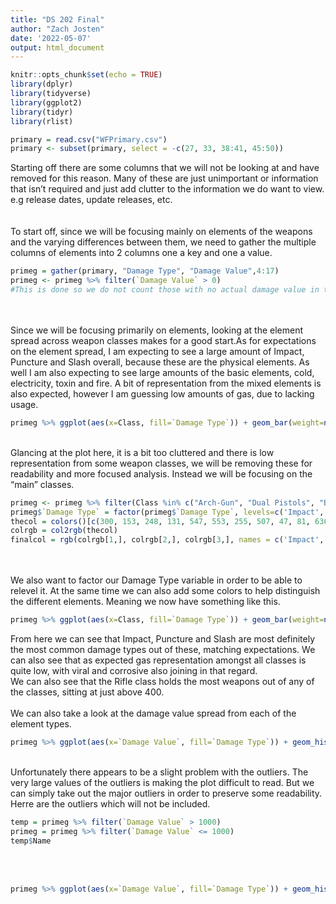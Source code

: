 ```yaml
---
title: "DS 202 Final"
author: "Zach Josten"
date: '2022-05-07'
output: html_document
---
```


```r
knitr::opts_chunk$set(echo = TRUE)
library(dplyr)
library(tidyverse)
library(ggplot2)
library(tidyr)
library(rlist)
```

```r
primary = read.csv("WFPrimary.csv")
primary <- subset(primary, select = -c(27, 33, 38:41, 45:50))
```
Starting off there are some columns that we will not be looking at and have removed for this reason. Many of these are just unimportant or information that isn't required and just add clutter to the information we do want to view.  
e.g release dates, update releases, etc.  
\
\
To start off, since we will be focusing mainly on elements of the weapons and the varying differences between them, we need to gather the multiple columns of elements into 2 columns one a key and one a value.
```r
primeg = gather(primary, "Damage Type", "Damage Value",4:17)
primeg <- primeg %>% filter(`Damage Value` > 0)
#This is done so we do not count those with no actual damage value in that respective element. 
```
\
\
Since we will be focusing primarily on elements, looking at the element spread across weapon classes makes for a good start.As for expectations on the element spread, I am expecting to see a large amount of Impact, Puncture and Slash overall, because these are the physical elements. As well I am also expecting to see large amounts of the basic elements, cold, electricity, toxin and fire. A bit of representation from the mixed elements is also expected, however I am guessing low amounts of gas, due to lacking usage. \
```r
primeg %>% ggplot(aes(x=Class, fill=`Damage Type`)) + geom_bar(weight=nrow(primeg))
```
\
Glancing at the plot here, it is a bit too cluttered and there is low representation from some weapon classes, we will be removing these for readability and more focused analysis. Instead we will be focusing on the "main" classes. \
```r
primeg <- primeg %>% filter(Class %in% c("Arch-Gun", "Dual Pistols", "Bow", "Launcher", "Pistol", "Rifle", "Shotgun", "Sniper Rifle"))
primeg$`Damage Type` = factor(primeg$`Damage Type`, levels=c('Impact', 'Puncture', 'Slash', 'Cold', 'Electricity', 'Heat', 'Toxin', 'Blast', 'Corrosive', 'Gas', 'Magnetic', 'Radiation', 'Viral', 'Void'))
thecol = colors()[c(300, 153, 248, 131, 547, 553, 255, 507, 47, 81, 636, 654, 367, 8)]
colrgb = col2rgb(thecol)
finalcol = rgb(colrgb[1,], colrgb[2,], colrgb[3,], names = c('Impact', 'Puncture', 'Slash', 'Cold', 'Electricity', 'Heat', 'Toxin', 'Blast', 'Corrosive', 'Gas', 'Magnetic', 'Radiation', 'Viral', 'Void'), maxColorValue = 255)
```
\
\
We also want to factor our Damage Type variable in order to be able to relevel it. At the same time we can also add some colors to help distinguish the different elements. Meaning we now have something like this. \
```r
primeg %>% ggplot(aes(x=Class, fill=`Damage Type`)) + geom_bar(weight=nrow(primeg)) + scale_fill_discrete(type = finalcol)
```
From here we can see that Impact, Puncture and Slash are most definitely the most common damage types out of these, matching expectations. We can also see that as expected gas representation amongst all classes is quite low, with viral and corrosive also joining in that regard.  
We can also see that the Rifle class holds the most weapons out of any of the classes, sitting at just above 400. 
\
\
We can also take a look at the damage value spread from each of the element types.
```r
primeg %>% ggplot(aes(x=`Damage Value`, fill=`Damage Type`)) + geom_histogram(binwidth=10)
```
\
Unfortunately there appears to be a slight problem with the outliers. The very large values of the outliers is making the plot difficult to read. But we can simply take out the major outliers in order to preserve some readability. Herre are the outliers which will not be included.
```r
temp = primeg %>% filter(`Damage Value` > 1000)
primeg = primeg %>% filter(`Damage Value` <= 1000)
temp$Name
```
\
\

```r
primeg %>% ggplot(aes(x=`Damage Value`, fill=`Damage Type`)) + geom_histogram(binwidth=20) + scale_fill_discrete(type = finalcol)
```


